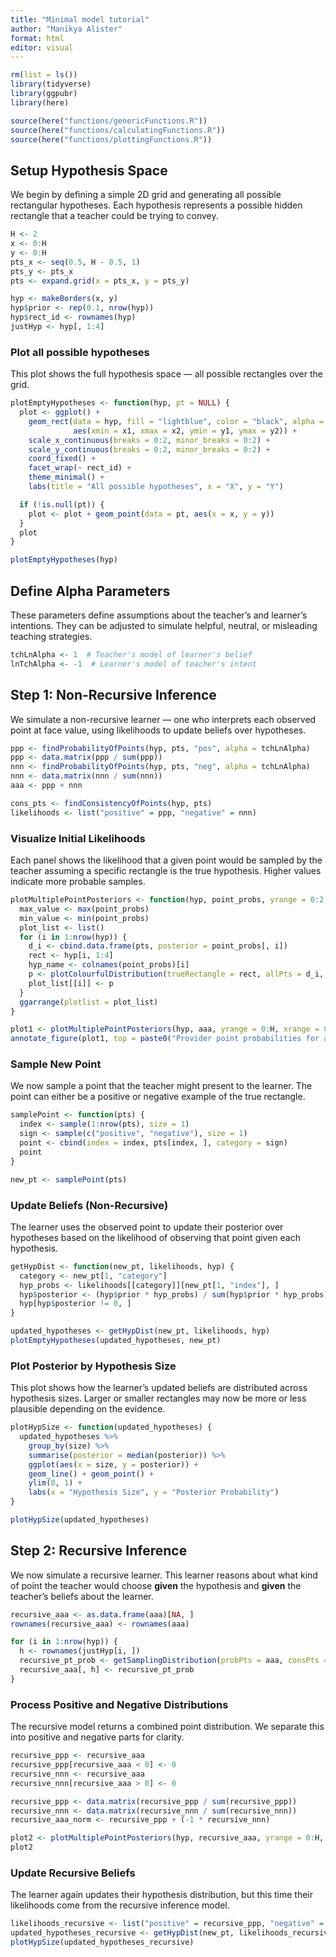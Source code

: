 ```yaml
---
title: "Minimal model tutorial"
author: "Manikya Alister"
format: html
editor: visual
---
```


```r
rm(list = ls())
library(tidyverse)
library(ggpubr)
library(here)

source(here("functions/genericFunctions.R"))
source(here("functions/calculatingFunctions.R"))
source(here("functions/plottingFunctions.R"))
```

## Setup Hypothesis Space

We begin by defining a simple 2D grid and generating all possible rectangular hypotheses. Each hypothesis represents a possible hidden rectangle that a teacher could be trying to convey.

```r
H <- 2
x <- 0:H
y <- 0:H
pts_x <- seq(0.5, H - 0.5, 1)
pts_y <- pts_x
pts <- expand.grid(x = pts_x, y = pts_y)

hyp <- makeBorders(x, y)
hyp$prior <- rep(0.1, nrow(hyp))
hyp$rect_id <- rownames(hyp)
justHyp <- hyp[, 1:4]
```

### Plot all possible hypotheses

This plot shows the full hypothesis space — all possible rectangles over the grid.

```r
plotEmptyHypotheses <- function(hyp, pt = NULL) {
  plot <- ggplot() +
    geom_rect(data = hyp, fill = "lightblue", color = "black", alpha = 0.7,
              aes(xmin = x1, xmax = x2, ymin = y1, ymax = y2)) +
    scale_x_continuous(breaks = 0:2, minor_breaks = 0:2) +
    scale_y_continuous(breaks = 0:2, minor_breaks = 0:2) +
    coord_fixed() +
    facet_wrap(~ rect_id) +
    theme_minimal() +
    labs(title = "All possible hypotheses", x = "X", y = "Y")

  if (!is.null(pt)) {
    plot <- plot + geom_point(data = pt, aes(x = x, y = y))
  }
  plot
}

plotEmptyHypotheses(hyp)
```

## Define Alpha Parameters

These parameters define assumptions about the teacher's and learner's intentions. They can be adjusted to simulate helpful, neutral, or misleading teaching strategies.

```r
tchLnAlpha <- 1  # Teacher's model of learner's belief
lnTchAlpha <- -1  # Learner's model of teacher's intent
```

## Step 1: Non-Recursive Inference

We simulate a non-recursive learner — one who interprets each observed point at face value, using likelihoods to update beliefs over hypotheses.

```r
ppp <- findProbabilityOfPoints(hyp, pts, "pos", alpha = tchLnAlpha)
ppp <- data.matrix(ppp / sum(ppp))
nnn <- findProbabilityOfPoints(hyp, pts, "neg", alpha = tchLnAlpha)
nnn <- data.matrix(nnn / sum(nnn))
aaa <- ppp + nnn

cons_pts <- findConsistencyOfPoints(hyp, pts)
likelihoods <- list("positive" = ppp, "negative" = nnn)
```

### Visualize Initial Likelihoods

Each panel shows the likelihood that a given point would be sampled by the teacher assuming a specific rectangle is the true hypothesis. Higher values indicate more probable samples.

```r
plotMultiplePointPosteriors <- function(hyp, point_probs, yrange = 0:2, xrange = 0:2) {
  max_value <- max(point_probs)
  min_value <- min(point_probs)
  plot_list <- list()
  for (i in 1:nrow(hyp)) {
    d_i <- cbind.data.frame(pts, posterior = point_probs[, i])
    rect <- hyp[i, 1:4]
    hyp_name <- colnames(point_probs)[i]
    p <- plotColourfulDistribution(trueRectangle = rect, allPts = d_i, xrange = xrange, yrange = yrange, t = hyp_name, subtitle = NULL, manual_scale = c(min_value, max_value))
    plot_list[[i]] <- p
  }
  ggarrange(plotlist = plot_list)
}

plot1 <- plotMultiplePointPosteriors(hyp, aaa, yrange = 0:H, xrange = 0:H)
annotate_figure(plot1, top = paste0("Provider point probabilities for alpha = ", tchLnAlpha))
```

### Sample New Point

We now sample a point that the teacher might present to the learner. The point can either be a positive or negative example of the true rectangle.

```r
samplePoint <- function(pts) {
  index <- sample(1:nrow(pts), size = 1)
  sign <- sample(c("positive", "negative"), size = 1)
  point <- cbind(index = index, pts[index, ], category = sign)
  point
}

new_pt <- samplePoint(pts)
```

### Update Beliefs (Non-Recursive)

The learner uses the observed point to update their posterior over hypotheses based on the likelihood of observing that point given each hypothesis.

```r
getHypDist <- function(new_pt, likelihoods, hyp) {
  category <- new_pt[1, "category"]
  hyp_probs <- likelihoods[[category]][new_pt[1, "index"], ]
  hyp$posterior <- (hyp$prior * hyp_probs) / sum(hyp$prior * hyp_probs)
  hyp[hyp$posterior != 0, ]
}

updated_hypotheses <- getHypDist(new_pt, likelihoods, hyp)
plotEmptyHypotheses(updated_hypotheses, new_pt)
```

### Plot Posterior by Hypothesis Size

This plot shows how the learner's updated beliefs are distributed across hypothesis sizes. Larger or smaller rectangles may now be more or less plausible depending on the evidence.

```r
plotHypSize <- function(updated_hypotheses) {
  updated_hypotheses %>%
    group_by(size) %>%
    summarise(posterior = median(posterior)) %>%
    ggplot(aes(x = size, y = posterior)) +
    geom_line() + geom_point() +
    ylim(0, 1) +
    labs(x = "Hypothesis Size", y = "Posterior Probability")
}

plotHypSize(updated_hypotheses)
```

## Step 2: Recursive Inference

We now simulate a recursive learner. This learner reasons about what kind of point the teacher would choose **given** the hypothesis and **given** the teacher’s beliefs about the learner.

```r
recursive_aaa <- as.data.frame(aaa)[NA, ]
rownames(recursive_aaa) <- rownames(aaa)

for (i in 1:nrow(hyp)) {
  h <- rownames(justHyp[i, ])
  recursive_pt_prob <- getSamplingDistribution(probPts = aaa, consPts = cons_pts, targetHyp = h, pts = pts, alpha = lnTchAlpha)
  recursive_aaa[, h] <- recursive_pt_prob
}
```

### Process Positive and Negative Distributions

The recursive model returns a combined point distribution. We separate this into positive and negative parts for clarity.

```r
recursive_ppp <- recursive_aaa
recursive_ppp[recursive_aaa < 0] <- 0
recursive_nnn <- recursive_aaa
recursive_nnn[recursive_aaa > 0] <- 0

recursive_ppp <- data.matrix(recursive_ppp / sum(recursive_ppp))
recursive_nnn <- data.matrix(recursive_nnn / sum(recursive_nnn))
recursive_aaa_norm <- recursive_ppp + (-1 * recursive_nnn)

plot2 <- plotMultiplePointPosteriors(hyp, recursive_aaa, yrange = 0:H, xrange = 0:H)
plot2
```

### Update Recursive Beliefs

The learner again updates their hypothesis distribution, but this time their likelihoods come from the recursive inference model.

```r
likelihoods_recursive <- list("positive" = recursive_ppp, "negative" = recursive_nnn)
updated_hypotheses_recursive <- getHypDist(new_pt, likelihoods_recursive, hyp)
plotHypSize(updated_hypotheses_recursive)
```
